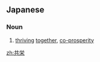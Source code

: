 ==Japanese==
{{ja-kanjitab|きょう|えい|yomi=o}}

===Noun===
{{ja-noun|きょうえい|kyu=共榮}}

# [[thriving]] [[together]], [[co-prosperity]]

[[zh:共栄]]